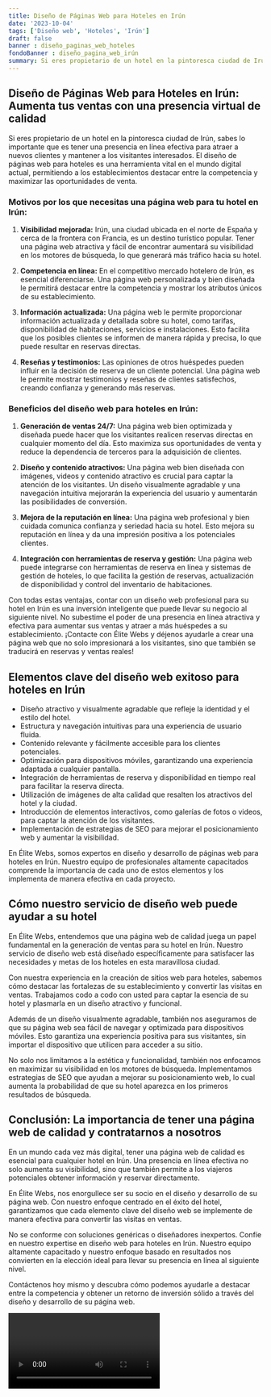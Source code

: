 ```yaml
---
title: Diseño de Páginas Web para Hoteles en Irún
date: '2023-10-04'
tags: ['Diseño web', 'Hoteles', 'Irún']
draft: false
banner : diseño_paginas_web_hoteles
fondoBanner : diseño_pagina_web_irún
summary: Si eres propietario de un hotel en la pintoresca ciudad de Irún, sabes lo importante que es tener una presencia en línea efectiva para atraer a nuevos clientes y mantener a los visitantes interesados. El diseño de páginas web para hoteles es una herramienta vital en el mundo digital actual, permitiendo a los establecimientos destacar entre la competencia y maximizar las oportunidades de venta.
---
```


## Diseño de Páginas Web para Hoteles en Irún: Aumenta tus ventas con una presencia virtual de calidad

Si eres propietario de un hotel en la pintoresca ciudad de Irún, sabes lo importante que es tener una presencia en línea efectiva para atraer a nuevos clientes y mantener a los visitantes interesados. El diseño de páginas web para hoteles es una herramienta vital en el mundo digital actual, permitiendo a los establecimientos destacar entre la competencia y maximizar las oportunidades de venta.

### Motivos por los que necesitas una página web para tu hotel en Irún:

1. **Visibilidad mejorada:** Irún, una ciudad ubicada en el norte de España y cerca de la frontera con Francia, es un destino turístico popular. Tener una página web atractiva y fácil de encontrar aumentará su visibilidad en los motores de búsqueda, lo que generará más tráfico hacia su hotel.

2. **Competencia en línea:** En el competitivo mercado hotelero de Irún, es esencial diferenciarse. Una página web personalizada y bien diseñada le permitirá destacar entre la competencia y mostrar los atributos únicos de su establecimiento.

3. **Información actualizada:** Una página web le permite proporcionar información actualizada y detallada sobre su hotel, como tarifas, disponibilidad de habitaciones, servicios e instalaciones. Esto facilita que los posibles clientes se informen de manera rápida y precisa, lo que puede resultar en reservas directas.

4. **Reseñas y testimonios:** Las opiniones de otros huéspedes pueden influir en la decisión de reserva de un cliente potencial. Una página web le permite mostrar testimonios y reseñas de clientes satisfechos, creando confianza y generando más reservas.

### Beneficios del diseño web para hoteles en Irún:

1. **Generación de ventas 24/7:** Una página web bien optimizada y diseñada puede hacer que los visitantes realicen reservas directas en cualquier momento del día. Esto maximiza sus oportunidades de venta y reduce la dependencia de terceros para la adquisición de clientes.

2. **Diseño y contenido atractivos:** Una página web bien diseñada con imágenes, videos y contenido atractivo es crucial para captar la atención de los visitantes. Un diseño visualmente agradable y una navegación intuitiva mejorarán la experiencia del usuario y aumentarán las posibilidades de conversión.

3. **Mejora de la reputación en línea:** Una página web profesional y bien cuidada comunica confianza y seriedad hacia su hotel. Esto mejora su reputación en línea y da una impresión positiva a los potenciales clientes.

4. **Integración con herramientas de reserva y gestión:** Una página web puede integrarse con herramientas de reserva en línea y sistemas de gestión de hoteles, lo que facilita la gestión de reservas, actualización de disponibilidad y control del inventario de habitaciones.

Con todas estas ventajas, contar con un diseño web profesional para su hotel en Irún es una inversión inteligente que puede llevar su negocio al siguiente nivel. No subestime el poder de una presencia en línea atractiva y efectiva para aumentar sus ventas y atraer a más huéspedes a su establecimiento. ¡Contacte con Élite Webs y déjenos ayudarle a crear una página web que no solo impresionará a los visitantes, sino que también se traducirá en reservas y ventas reales!

<GifSeo />

<Cta />

## Elementos clave del diseño web exitoso para hoteles en Irún

- Diseño atractivo y visualmente agradable que refleje la identidad y el estilo del hotel.
- Estructura y navegación intuitivas para una experiencia de usuario fluida.
- Contenido relevante y fácilmente accesible para los clientes potenciales.
- Optimización para dispositivos móviles, garantizando una experiencia adaptada a cualquier pantalla.
- Integración de herramientas de reserva y disponibilidad en tiempo real para facilitar la reserva directa.
- Utilización de imágenes de alta calidad que resalten los atractivos del hotel y la ciudad.
- Introducción de elementos interactivos, como galerías de fotos o videos, para captar la atención de los visitantes.
- Implementación de estrategias de SEO para mejorar el posicionamiento web y aumentar la visibilidad.

En Élite Webs, somos expertos en diseño y desarrollo de páginas web para hoteles en Irún. Nuestro equipo de profesionales altamente capacitados comprende la importancia de cada uno de estos elementos y los implementa de manera efectiva en cada proyecto.

## Cómo nuestro servicio de diseño web puede ayudar a su hotel

En Élite Webs, entendemos que una página web de calidad juega un papel fundamental en la generación de ventas para su hotel en Irún. Nuestro servicio de diseño web está diseñado específicamente para satisfacer las necesidades y metas de los hoteles en esta maravillosa ciudad.

Con nuestra experiencia en la creación de sitios web para hoteles, sabemos cómo destacar las fortalezas de su establecimiento y convertir las visitas en ventas. Trabajamos codo a codo con usted para captar la esencia de su hotel y plasmarla en un diseño atractivo y funcional.

Además de un diseño visualmente agradable, también nos aseguramos de que su página web sea fácil de navegar y optimizada para dispositivos móviles. Esto garantiza una experiencia positiva para sus visitantes, sin importar el dispositivo que utilicen para acceder a su sitio.

No solo nos limitamos a la estética y funcionalidad, también nos enfocamos en maximizar su visibilidad en los motores de búsqueda. Implementamos estrategias de SEO que ayudan a mejorar su posicionamiento web, lo cual aumenta la probabilidad de que su hotel aparezca en los primeros resultados de búsqueda.

## Conclusión: La importancia de tener una página web de calidad y contratarnos a nosotros

En un mundo cada vez más digital, tener una página web de calidad es esencial para cualquier hotel en Irún. Una presencia en línea efectiva no solo aumenta su visibilidad, sino que también permite a los viajeros potenciales obtener información y reservar directamente.

En Élite Webs, nos enorgullece ser su socio en el diseño y desarrollo de su página web. Con nuestro enfoque centrado en el éxito del hotel, garantizamos que cada elemento clave del diseño web se implemente de manera efectiva para convertir las visitas en ventas.

No se conforme con soluciones genéricas o diseñadores inexpertos. Confíe en nuestro expertise en diseño web para hoteles en Irún. Nuestro equipo altamente capacitado y nuestro enfoque basado en resultados nos convierten en la elección ideal para llevar su presencia en línea al siguiente nivel.

Contáctenos hoy mismo y descubra cómo podemos ayudarle a destacar entre la competencia y obtener un retorno de inversión sólido a través del diseño y desarrollo de su página web.

<Video />

<CtaBot job='Hoteles' city='Irún'/>

<Gmaps query='Irún+españa+maps' />